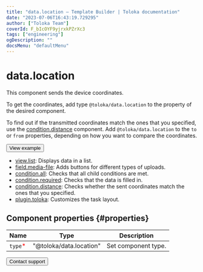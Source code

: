 ```yaml
---
title: "data.location — Template Builder | Toloka documentation"
date: "2023-07-06T16:43:19.729295"
author: ["Toloka Team"]
coverId: F_bIcOYF9yjrxkPZrXc3
tags: ["engineering"]
ogDescription: ""
docsMenu: "defaultMenu"
---
```


# data.location

This component sends the device coordinates.

To get the coordinates, add type `@toloka/data.location` to the property of the desired component.

To find out if the transmitted coordinates match the ones that you specified, use the [condition.distance](/docs/template-builder/reference/condition.distance) component. Add `@toloka/data.location` to the `to` or `from` properties, depending on how you want to compare the coordinates.

<Button themeColor="light" view="default" size="l" type="link" url="https://ya.cc/t/xyD-vvUV4K8eKb">View example</Button>

<Cut title="Components used in the example">

- [view.list](/docs/template-builder/reference/view.list): Displays data in a list.
- [field.media-file](/docs/template-builder/reference/field.media-file): Adds buttons for different types of uploads.
- [condition.all](/docs/template-builder/reference/condition.all): Checks that all child conditions are met.
- [condition.required](/docs/template-builder/reference/condition.required): Checks that the data is filled in.
- [condition.distance](/docs/template-builder/reference/condition.distance): Checks whether the sent coordinates match the ones that you specified.
- [plugin.toloka](/docs/template-builder/reference/plugin.toloka): Customizes the task layout.

</Cut>

## Component properties {#properties}

**Name** | **Type** | **Description**
----- | ----- | -----
`type`<span style="color: red">\*</span> | "@toloka/data.location" | Set component type.

<Button themeColor="light" view="default" size="l" type="link" url="/docs/guide/troubleshooting/support?form-source=template-builder-reference-data-location">Contact support</Button>